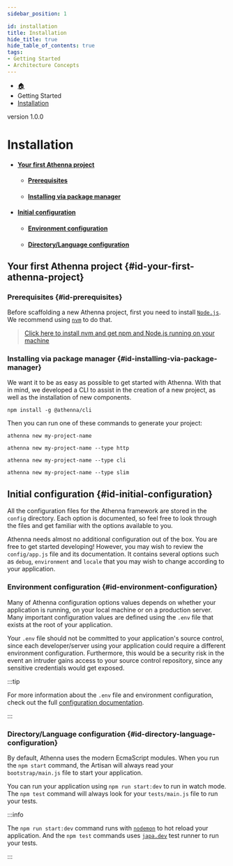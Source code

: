 ```yaml
---
sidebar_position: 1

id: installation
title: Installation
hide_title: true
hide_table_of_contents: true
tags:
- Getting Started
- Architecture Concepts
---
```



<nav aria-label="breadcrumbs">
    <ul class="breadcrumbs">
        <li class="breadcrumbs__item">
            <a class="breadcrumbs__link" href="/">🏠</a>
        </li>
        <li class="breadcrumbs__item">
            <a class="breadcrumbs__link">Getting Started</a>
        </li>
        <li class="breadcrumbs__item">
            <a class="breadcrumbs__link" href="/docs/getting-started/installation">Installation</a>
        </li>
    </ul>
</nav>

<span class="badge badge--secondary margin-top-bot">version 1.0.0</span>

# Installation

- #### [Your first Athenna project](#id-your-first-athenna-project)
    - #### [Prerequisites](#id-prerequisites)
    - #### [Installing via package manager](#id-installing-via-package-manager)
- #### [Initial configuration](#id-initial-configuration)
  - #### [Environment configuration](#id-environment-configuration)
  - #### [Directory/Language configuration](#id-directory-language-configuration)

## Your first Athenna project {#id-your-first-athenna-project}

### Prerequisites {#id-prerequisites}
Before scaffolding a new Athenna project, first you need to install [`Node.js`](https://nodejs.org/en/).
We recommend using [`nvm`](https://github.com/nvm-sh/nvm#installing-and-updating) to do that.

> [Click here to install nvm and get npm and Node.js running on your machine](https://github.com/nvm-sh/nvm#installing-and-updating)

### Installing via package manager {#id-installing-via-package-manager}

We want it to be as easy as possible to get started with Athenna. With that in mind, we developed a CLI to assist in
the creation of a new project, as well as the installation of new components.

```shell
npm install -g @athenna/cli
```

Then you can run one of these commands to generate your project:

<Tabs>
<TabItem value="http" label="http" default>

```shell
athenna new my-project-name
```
```shell
athenna new my-project-name --type http
```

</TabItem>
<TabItem value="cli" label="cli">

```shell
athenna new my-project-name --type cli
```

</TabItem>
<TabItem value="slim" label="slim">

```shell
athenna new my-project-name --type slim
```

</TabItem>
</Tabs>

## Initial configuration {#id-initial-configuration}

All the configuration files for the Athenna framework are stored in the `config` directory. Each option is documented,
so feel free to look through the files and get familiar with the options available to you.

Athenna needs almost no additional configuration out of the box. You are free to get started developing! However, you
may wish to review the `config/app.js` file and its documentation. It contains several options such as `debug`, `environment`
and `locale` that you may wish to change according to your application.

### Environment configuration {#id-environment-configuration}

Many of Athenna configuration options values depends on whether your application is running, on your local machine or
on a production server. Many important configuration values are defined using the `.env` file that exists at the root
of your application.

Your `.env` file should not be committed to your application's source control, since each developer/server using your
application could require a different environment configuration. Furthermore, this would be a security risk in the event
an intruder gains access to your source control repository, since any sensitive credentials would get exposed.

:::tip

For more information about the `.env` file and environment configuration, check out the full [configuration documentation](configuration).

:::

### Directory/Language configuration {#id-directory-language-configuration}

By default, Athenna uses the modern EcmaScript modules. When you run the `npm start` command, the Artisan will always
read your `bootstrap/main.js` file to start your application.

You can run your application using `npm run start:dev` to run in watch mode. The `npm test` command will always look
for your `tests/main.js` file to run your tests.

:::info

The `npm run start:dev` command runs with [`nodemon`](https://github.com/remy/nodemon) to hot reload your application. And
the `npm test` commands uses [`japa.dev`](https://japa.dev/) test runner to run your tests.

:::
